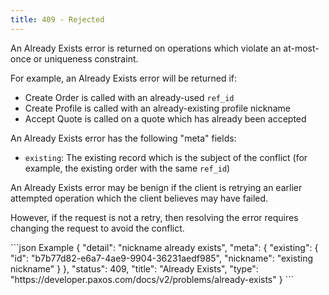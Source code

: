 ```yaml
---
title: 409 - Rejected
---
```


An Already Exists error is returned on operations which violate an at-most-once or uniqueness constraint.

For example, an Already Exists error will be returned if:

- Create Order is called with an already-used `ref_id`
- Create Profile is called with an already-existing profile nickname
- Accept Quote is called on a quote which has already been accepted

An Already Exists error has the following "meta" fields:

- `existing`: The existing record which is the subject of the conflict (for example, the existing order with the same `ref_id`)

An Already Exists error may be benign if the client is retrying an earlier attempted operation which the client believes may have failed.

However, if the request is not a retry, then resolving the error requires changing the request to avoid the conflict.

<CodeGroup>
```json Example
{
  "detail": "nickname already exists",
  "meta": {
    "existing": {
      "id": "b7b77d82-e6a7-4ae9-9904-36231aedf985",
      "nickname": "existing nickname"
    }
  },
  "status": 409,
  "title": "Already Exists",
  "type": "https://developer.paxos.com/docs/v2/problems/already-exists"
}
```
</CodeGroup>
